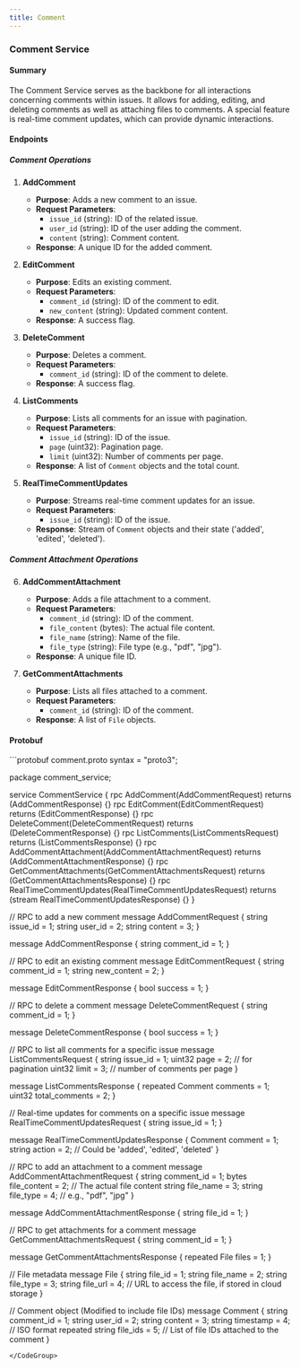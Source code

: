 ```yaml
---
title: Comment
---
```

### Comment Service

#### Summary

The Comment Service serves as the backbone for all interactions concerning comments within issues. It allows for adding, editing, and deleting comments as well as attaching files to comments. A special feature is real-time comment updates, which can provide dynamic interactions.

#### Endpoints

##### Comment Operations

1. **AddComment**
    - **Purpose**: Adds a new comment to an issue.
    - **Request Parameters**:
        - `issue_id` (string): ID of the related issue.
        - `user_id` (string): ID of the user adding the comment.
        - `content` (string): Comment content.
    - **Response**: A unique ID for the added comment.

2. **EditComment**
    - **Purpose**: Edits an existing comment.
    - **Request Parameters**:
        - `comment_id` (string): ID of the comment to edit.
        - `new_content` (string): Updated comment content.
    - **Response**: A success flag.

3. **DeleteComment**
    - **Purpose**: Deletes a comment.
    - **Request Parameters**:
        - `comment_id` (string): ID of the comment to delete.
    - **Response**: A success flag.

4. **ListComments**
    - **Purpose**: Lists all comments for an issue with pagination.
    - **Request Parameters**:
        - `issue_id` (string): ID of the issue.
        - `page` (uint32): Pagination page.
        - `limit` (uint32): Number of comments per page.
    - **Response**: A list of `Comment` objects and the total count.

5. **RealTimeCommentUpdates**
    - **Purpose**: Streams real-time comment updates for an issue.
    - **Request Parameters**:
        - `issue_id` (string): ID of the issue.
    - **Response**: Stream of `Comment` objects and their state ('added', 'edited', 'deleted').

##### Comment Attachment Operations

6. **AddCommentAttachment**
    - **Purpose**: Adds a file attachment to a comment.
    - **Request Parameters**:
        - `comment_id` (string): ID of the comment.
        - `file_content` (bytes): The actual file content.
        - `file_name` (string): Name of the file.
        - `file_type` (string): File type (e.g., "pdf", "jpg").
    - **Response**: A unique file ID.

7. **GetCommentAttachments**
    - **Purpose**: Lists all files attached to a comment.
    - **Request Parameters**:
        - `comment_id` (string): ID of the comment.
    - **Response**: A list of `File` objects.

#### Protobuf


<CodeGroup>
```protobuf comment.proto
syntax = "proto3";

package comment_service;

service CommentService {
  rpc AddComment(AddCommentRequest) returns (AddCommentResponse) {}
  rpc EditComment(EditCommentRequest) returns (EditCommentResponse) {}
  rpc DeleteComment(DeleteCommentRequest) returns (DeleteCommentResponse) {}
  rpc ListComments(ListCommentsRequest) returns (ListCommentsResponse) {}
  rpc AddCommentAttachment(AddCommentAttachmentRequest) returns (AddCommentAttachmentResponse) {}
  rpc GetCommentAttachments(GetCommentAttachmentsRequest) returns (GetCommentAttachmentsResponse) {}
  rpc RealTimeCommentUpdates(RealTimeCommentUpdatesRequest) returns (stream RealTimeCommentUpdatesResponse) {}
}

// RPC to add a new comment
message AddCommentRequest {
    string issue_id = 1;
    string user_id = 2;
    string content = 3;
  }

  message AddCommentResponse {
    string comment_id = 1;
  }

  // RPC to edit an existing comment
  message EditCommentRequest {
    string comment_id = 1;
    string new_content = 2;
  }

  message EditCommentResponse {
    bool success = 1;
  }

  // RPC to delete a comment
  message DeleteCommentRequest {
    string comment_id = 1;
  }

  message DeleteCommentResponse {
    bool success = 1;
  }

  // RPC to list all comments for a specific issue
  message ListCommentsRequest {
    string issue_id = 1;
    uint32 page = 2; // for pagination
    uint32 limit = 3; // number of comments per page
  }

  message ListCommentsResponse {
    repeated Comment comments = 1;
    uint32 total_comments = 2;
  }

  // Real-time updates for comments on a specific issue
  message RealTimeCommentUpdatesRequest {
    string issue_id = 1;
  }

  message RealTimeCommentUpdatesResponse {
    Comment comment = 1;
    string action = 2; // Could be 'added', 'edited', 'deleted'
  }


// RPC to add an attachment to a comment
message AddCommentAttachmentRequest {
  string comment_id = 1;
  bytes file_content = 2; // The actual file content
  string file_name = 3;
  string file_type = 4; // e.g., "pdf", "jpg"
}

message AddCommentAttachmentResponse {
  string file_id = 1;
}

// RPC to get attachments for a comment
message GetCommentAttachmentsRequest {
  string comment_id = 1;
}

message GetCommentAttachmentsResponse {
  repeated File files = 1;
}

// File metadata
message File {
  string file_id = 1;
  string file_name = 2;
  string file_type = 3;
  string file_url = 4; // URL to access the file, if stored in cloud storage
}

// Comment object (Modified to include file IDs)
message Comment {
  string comment_id = 1;
  string user_id = 2;
  string content = 3;
  string timestamp = 4; // ISO format
  repeated string file_ids = 5; // List of file IDs attached to the comment
}
```
</CodeGroup>